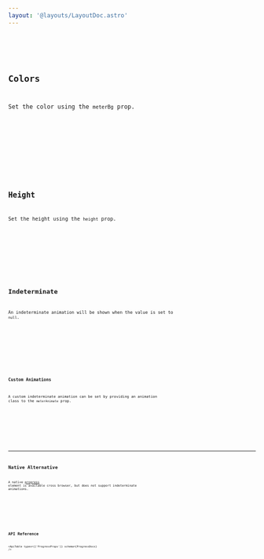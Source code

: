 ```yaml
---
layout: '@layouts/LayoutDoc.astro'
---
```




<Preview client:load>
	<Fragment slot="preview">
		<div className="size-full">
			<Example client:load />
		</div>
	</Fragment>
	<Fragment slot="code">
		<Code code={ExampleRaw} lang="tsx" />
	</Fragment>
</Preview>

## Colors

Set the color using the `meterBg` prop.

<Preview client:load>
	<Fragment slot="preview">
		<ExampleColors client:load />
	</Fragment>
	<Fragment slot="code">
		<Code code={ExampleColorsRaw} lang="tsx" />
	</Fragment>
</Preview>

## Height

Set the height using the `height` prop.

<Preview client:load>
	<Fragment slot="preview">
		<ExampleHeight client:load />
	</Fragment>
	<Fragment slot="code">
		<Code code={ExampleHeightRaw} lang="tsx" />
	</Fragment>
</Preview>

## Indeterminate

An indeterminate animation will be shown when the value is set to `null`.

<Preview client:load>
	<Fragment slot="preview">
		<ExampleIndeterminate client:load />
	</Fragment>
	<Fragment slot="code">
		<Code code={ExampleIndeterminateRaw} lang="tsx" />
	</Fragment>
</Preview>

### Custom Animations

A custom indeterminate animation can be set by providing an animation class to the `meterAnimate` prop.

<Preview client:load>
	<Fragment slot="preview">
		<ExampleCustomAnimation client:load />
	</Fragment>
	<Fragment slot="code">
		<Code code={ExampleCustomAnimationRaw} lang="tsx" />
	</Fragment>
</Preview>

---

## Native Alternative

A native [progress](https://developer.mozilla.org/en-US/docs/Web/HTML/Element/progress) element is available cross browser, but does not support indeterminate animations.

<Preview client:load>
	<Fragment slot="preview">
		<ExampleNative />
	</Fragment>
	<Fragment slot="code">
		<Code code={ExampleNativeRaw} lang="html" />
	</Fragment>
</Preview>

## API Reference

<ApiTable types={['ProgressProps']} schema={ProgressDocs} />
